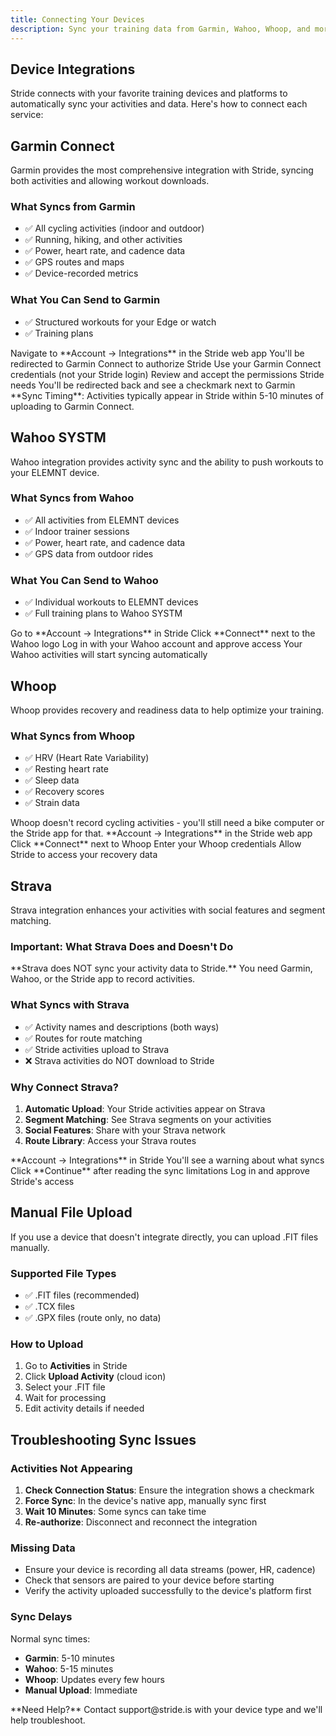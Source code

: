 ```yaml
---
title: Connecting Your Devices
description: Sync your training data from Garmin, Wahoo, Whoop, and more
---
```


## Device Integrations

Stride connects with your favorite training devices and platforms to automatically sync your activities and data. Here's how to connect each service:

## Garmin Connect

Garmin provides the most comprehensive integration with Stride, syncing both activities and allowing workout downloads.

### What Syncs from Garmin
- ✅ All cycling activities (indoor and outdoor)
- ✅ Running, hiking, and other activities
- ✅ Power, heart rate, and cadence data
- ✅ GPS routes and maps
- ✅ Device-recorded metrics

### What You Can Send to Garmin
- ✅ Structured workouts for your Edge or watch
- ✅ Training plans

<Steps>
  <Step title="Go to Account Settings">
    Navigate to **Account → Integrations** in the Stride web app
  </Step>
  
  <Step title="Click Connect next to Garmin">
    You'll be redirected to Garmin Connect to authorize Stride
  </Step>
  
  <Step title="Log in to Garmin Connect">
    Use your Garmin Connect credentials (not your Stride login)
  </Step>
  
  <Step title="Authorize Stride">
    Review and accept the permissions Stride needs
  </Step>
  
  <Step title="Return to Stride">
    You'll be redirected back and see a checkmark next to Garmin
  </Step>
</Steps>

<Info>
  **Sync Timing**: Activities typically appear in Stride within 5-10 minutes of uploading to Garmin Connect.
</Info>

## Wahoo SYSTM

Wahoo integration provides activity sync and the ability to push workouts to your ELEMNT device.

### What Syncs from Wahoo
- ✅ All activities from ELEMNT devices
- ✅ Indoor trainer sessions
- ✅ Power, heart rate, and cadence data
- ✅ GPS data from outdoor rides

### What You Can Send to Wahoo
- ✅ Individual workouts to ELEMNT devices
- ✅ Full training plans to Wahoo SYSTM

<Steps>
  <Step title="Open Integrations">
    Go to **Account → Integrations** in Stride
  </Step>
  
  <Step title="Connect Wahoo">
    Click **Connect** next to the Wahoo logo
  </Step>
  
  <Step title="Authorize in Wahoo">
    Log in with your Wahoo account and approve access
  </Step>
  
  <Step title="Sync Complete">
    Your Wahoo activities will start syncing automatically
  </Step>
</Steps>

## Whoop

Whoop provides recovery and readiness data to help optimize your training.

### What Syncs from Whoop
- ✅ HRV (Heart Rate Variability)
- ✅ Resting heart rate
- ✅ Sleep data
- ✅ Recovery scores
- ✅ Strain data

<Warning>
  Whoop doesn't record cycling activities - you'll still need a bike computer or the Stride app for that.
</Warning>

<Steps>
  <Step title="Navigate to Integrations">
    **Account → Integrations** in the Stride web app
  </Step>
  
  <Step title="Select Whoop">
    Click **Connect** next to Whoop
  </Step>
  
  <Step title="Log in to Whoop">
    Enter your Whoop credentials
  </Step>
  
  <Step title="Authorize Access">
    Allow Stride to access your recovery data
  </Step>
</Steps>

## Strava

Strava integration enhances your activities with social features and segment matching.

### Important: What Strava Does and Doesn't Do

<Warning>
  **Strava does NOT sync your activity data to Stride.** You need Garmin, Wahoo, or the Stride app to record activities.
</Warning>

### What Syncs with Strava
- ✅ Activity names and descriptions (both ways)
- ✅ Routes for route matching
- ✅ Stride activities upload to Strava
- ❌ Strava activities do NOT download to Stride

### Why Connect Strava?
1. **Automatic Upload**: Your Stride activities appear on Strava
2. **Segment Matching**: See Strava segments on your activities
3. **Social Features**: Share with your Strava network
4. **Route Library**: Access your Strava routes

<Steps>
  <Step title="Go to Integrations">
    **Account → Integrations** in Stride
  </Step>
  
  <Step title="Click Connect for Strava">
    You'll see a warning about what syncs
  </Step>
  
  <Step title="Confirm Understanding">
    Click **Continue** after reading the sync limitations
  </Step>
  
  <Step title="Authorize on Strava">
    Log in and approve Stride's access
  </Step>
</Steps>

## Manual File Upload

If you use a device that doesn't integrate directly, you can upload .FIT files manually.

### Supported File Types
- ✅ .FIT files (recommended)
- ✅ .TCX files
- ✅ .GPX files (route only, no data)

### How to Upload
1. Go to **Activities** in Stride
2. Click **Upload Activity** (cloud icon)
3. Select your .FIT file
4. Wait for processing
5. Edit activity details if needed

## Troubleshooting Sync Issues

### Activities Not Appearing
1. **Check Connection Status**: Ensure the integration shows a checkmark
2. **Force Sync**: In the device's native app, manually sync first
3. **Wait 10 Minutes**: Some syncs can take time
4. **Re-authorize**: Disconnect and reconnect the integration

### Missing Data
- Ensure your device is recording all data streams (power, HR, cadence)
- Check that sensors are paired to your device before starting
- Verify the activity uploaded successfully to the device's platform first

### Sync Delays
Normal sync times:
- **Garmin**: 5-10 minutes
- **Wahoo**: 5-15 minutes  
- **Whoop**: Updates every few hours
- **Manual Upload**: Immediate

<Info>
  **Need Help?** Contact support@stride.is with your device type and we'll help troubleshoot.
</Info>